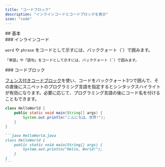 ```yaml
---
title: "コードブロック"
description: "インラインコードとコードブロックを表示"
icon: "code"
---
```


<div id="basic">
  ## 基本
</div>

<div id="inline-code">
  ### インラインコード
</div>

`word` や `phrase` をコードとして示すには、バッククォート（`）で囲みます。

```
「単語」や「語句」をコードとして示すには、バッククォート（`）で囲みます。
```


<div id="code-block">
  ### コードブロック
</div>

[フェンス付きコードブロック](https://www.markdownguide.org/extended-syntax/#fenced-code-blocks)を使い、コードをバッククォート3つで囲んで、その直後にスニペットのプログラミング言語を指定するとシンタックスハイライトが有効になります。必要に応じて、プログラミング言語の後にコード名を付けることもできます。

```java HelloWorld.java
class HelloWorld {
    public static void main(String[] args) {
        System.out.println("こんにちは、世界!");
    }
}
```

````md
```java HelloWorld.java
class HelloWorld {
    public static void main(String[] args) {
        System.out.println("Hello, World!");
    }
}
```
````
